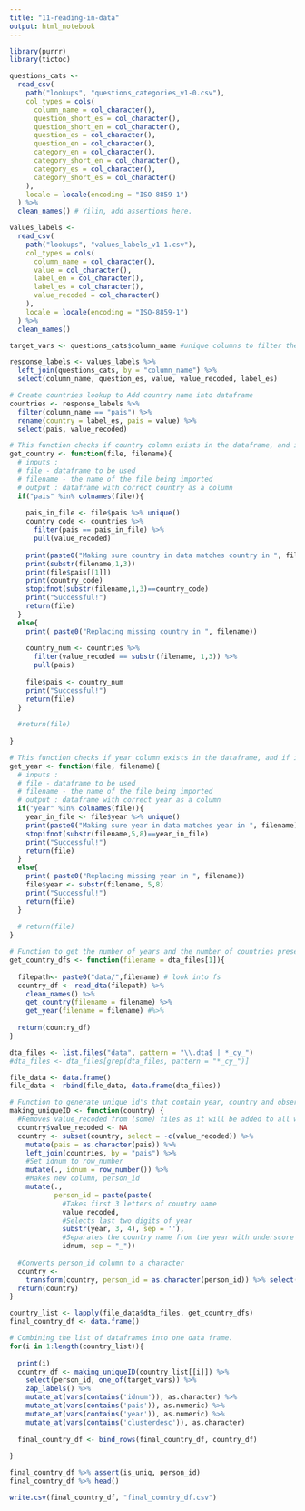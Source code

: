 ```yaml
---
title: "11-reading-in-data"
output: html_notebook
---
```


```r
library(purrr)
library(tictoc)
```

```r
questions_cats <-
  read_csv(
    path("lookups", "questions_categories_v1-0.csv"),
    col_types = cols(
      column_name = col_character(),
      question_short_es = col_character(),
      question_short_en = col_character(),
      question_es = col_character(),
      question_en = col_character(),
      category_en = col_character(),
      category_short_en = col_character(),
      category_es = col_character(),
      category_short_es = col_character()
    ),
    locale = locale(encoding = "ISO-8859-1")
  ) %>%
  clean_names() # Yilin, add assertions here.

values_labels <-
  read_csv(
    path("lookups", "values_labels_v1-1.csv"),
    col_types = cols(
      column_name = col_character(),
      value = col_character(),
      label_en = col_character(),
      label_es = col_character(),
      value_recoded = col_character()
    ),
    locale = locale(encoding = "ISO-8859-1")
  ) %>%
  clean_names() 
```


```r

target_vars <- questions_cats$column_name #unique columns to filter the data by

response_labels <- values_labels %>%
  left_join(questions_cats, by = "column_name") %>%
  select(column_name, question_es, value, value_recoded, label_es)

# Create countries lookup to Add country name into dataframe
countries <- response_labels %>%
  filter(column_name == "pais") %>%
  rename(country = label_es, pais = value) %>%
  select(pais, value_recoded)

```


```r

# This function checks if country column exists in the dataframe, and if it does then it makes sure that the country matches the country code.  If it doesn't then it adds the country code from the name of file. 
get_country <- function(file, filename){
  # inputs : 
  # file - dataframe to be used
  # filename - the name of the file being imported
  # output : dataframe with correct country as a column
  if("pais" %in% colnames(file)){
    
    pais_in_file <- file$pais %>% unique()
    country_code <- countries %>% 
      filter(pais == pais_in_file) %>% 
      pull(value_recoded)
    
    print(paste0("Making sure country in data matches country in ", filename))
    print(substr(filename,1,3))
    print(file$pais[[1]])
    print(country_code)
    stopifnot(substr(filename,1,3)==country_code)
    print("Successful!")
    return(file)
  }
  else{
    print( paste0("Replacing missing country in ", filename))
    
    country_num <- countries %>% 
      filter(value_recoded == substr(filename, 1,3)) %>% 
      pull(pais)
    
    file$pais <- country_num
    print("Successful!")
    return(file)
  }
  
  #return(file)
  
}
```





```r

# This function checks if year column exists in the dataframe, and if it does then it makes sure that the year matches the year in filename.  If it doesn't then it adds the year from the name of file. 
get_year <- function(file, filename){
  # inputs : 
  # file - dataframe to be used
  # filename - the name of the file being imported
  # output : dataframe with correct year as a column
  if("year" %in% colnames(file)){
    year_in_file <- file$year %>% unique()
    print(paste0("Making sure year in data matches year in ", filename))
    stopifnot(substr(filename,5,8)==year_in_file)
    print("Successful!")
    return(file)
  }
  else{
    print( paste0("Replacing missing year in ", filename))
    file$year <- substr(filename, 5,8)
    print("Successful!")
    return(file)
  }
  
  # return(file)
}

```


```r
# Function to get the number of years and the number of countries present in each file
get_country_dfs <- function(filename = dta_files[1]){
  
  filepath<- paste0("data/",filename) # look into fs
  country_df <- read_dta(filepath) %>% 
    clean_names() %>% 
    get_country(filename = filename) %>% 
    get_year(filename = filename) #%>% 
  
  return(country_df)
}

dta_files <- list.files("data", pattern = "\\.dta$ | *_cy_")
#dta_files <- dta_files[grep(dta_files, pattern = "*_cy_")] 

file_data <- data.frame()
file_data <- rbind(file_data, data.frame(dta_files))
```

```r
# Function to generate unique id's that contain year, country and observation info
making_uniqueID <- function(country) {
  #Removes value_recoded from (some) files as it will be added to all with join to countries
  country$value_recoded <- NA
  country <- subset(country, select = -c(value_recoded)) %>%
    mutate(pais = as.character(pais)) %>%
    left_join(countries, by = "pais") %>%
    #Set idnum to row_number
    mutate(., idnum = row_number()) %>%
    #Makes new column, person_id
    mutate(.,
           person_id = paste(paste( 
             #Takes first 3 letters of country name
             value_recoded,
             #Selects last two digits of year
             substr(year, 3, 4), sep = ''),
             #Separates the country name from the year with underscore
             idnum, sep = "_"))
  
  #Converts person_id column to a character
  country <-
    transform(country, person_id = as.character(person_id)) %>% select(person_id, everything())
  return(country)
}
```


```r

country_list <- lapply(file_data$dta_files, get_country_dfs)
final_country_df <- data.frame()

# Combining the list of dataframes into one data frame.
for(i in 1:length(country_list)){
  
  print(i)
  country_df <- making_uniqueID(country_list[[i]]) %>% 
    select(person_id, one_of(target_vars)) %>% 
    zap_labels() %>% 
    mutate_at(vars(contains('idnum')), as.character) %>% 
    mutate_at(vars(contains('pais')), as.numeric) %>% 
    mutate_at(vars(contains('year')), as.numeric) %>% 
    mutate_at(vars(contains('clusterdesc')), as.character) 
  
  final_country_df <- bind_rows(final_country_df, country_df)
  
}

final_country_df %>% assert(is_uniq, person_id)
final_country_df %>% head()

```

```r
write.csv(final_country_df, "final_country_df.csv")
```




